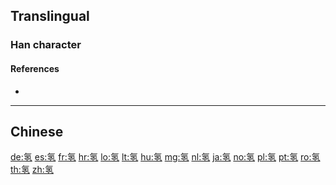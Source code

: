 {{also|氫}}
==Translingual==

===Han character===
{{Han char|rn=84|rad=气|as=05|sn=9|four=|canj=ONNOM|ids=⿹气𢀖}}

====References====
* {{Han ref|kx=0599.111|hdz=32011.070|uh=6C22|ud=27682}}

----

==Chinese==
{{zh-see|氫}}

[[de:氢]]
[[es:氢]]
[[fr:氢]]
[[hr:氢]]
[[lo:氢]]
[[lt:氢]]
[[hu:氢]]
[[mg:氢]]
[[nl:氢]]
[[ja:氢]]
[[no:氢]]
[[pl:氢]]
[[pt:氢]]
[[ro:氢]]
[[th:氢]]
[[zh:氢]]